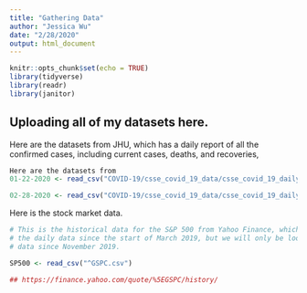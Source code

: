```yaml
---
title: "Gathering Data"
author: "Jessica Wu"
date: "2/28/2020"
output: html_document
---
```


```r
knitr::opts_chunk$set(echo = TRUE)
library(tidyverse)
library(readr)
library(janitor)
```

## Uploading all of my datasets here.

Here are the datasets from JHU, which has a daily report of all the confirmed cases,
including current cases, deaths, and recoveries,

```r
Here are the datasets from 
01-22-2020 <- read_csv("COVID-19/csse_covid_19_data/csse_covid_19_daily_reports/01-22-2020.csv")

02-28-2020 <- read_csv("COVID-19/csse_covid_19_data/csse_covid_19_daily_reports/02-28-2020.csv")
```

Here is the stock market data.

```r

# This is the historical data for the S&P 500 from Yahoo Finance, which contains
# the daily data since the start of March 2019, but we will only be looking at
# data since November 2019.

SP500 <- read_csv("^GSPC.csv")

## https://finance.yahoo.com/quote/%5EGSPC/history/
```

